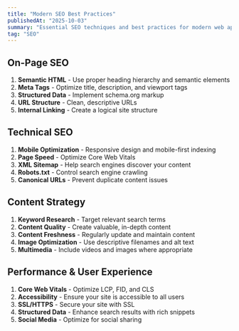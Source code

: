 ```yaml
---
title: "Modern SEO Best Practices"
publishedAt: "2025-10-03"
summary: "Essential SEO techniques and best practices for modern web applications."
tag: "SEO"
---
```


## On-Page SEO

1. **Semantic HTML** - Use proper heading hierarchy and semantic elements
2. **Meta Tags** - Optimize title, description, and viewport tags
3. **Structured Data** - Implement schema.org markup
4. **URL Structure** - Clean, descriptive URLs
5. **Internal Linking** - Create a logical site structure

## Technical SEO

1. **Mobile Optimization** - Responsive design and mobile-first indexing
2. **Page Speed** - Optimize Core Web Vitals
3. **XML Sitemap** - Help search engines discover your content
4. **Robots.txt** - Control search engine crawling
5. **Canonical URLs** - Prevent duplicate content issues

## Content Strategy

1. **Keyword Research** - Target relevant search terms
2. **Content Quality** - Create valuable, in-depth content
3. **Content Freshness** - Regularly update and maintain content
4. **Image Optimization** - Use descriptive filenames and alt text
5. **Multimedia** - Include videos and images where appropriate

## Performance & User Experience

1. **Core Web Vitals** - Optimize LCP, FID, and CLS
2. **Accessibility** - Ensure your site is accessible to all users
3. **SSL/HTTPS** - Secure your site with SSL
4. **Structured Data** - Enhance search results with rich snippets
5. **Social Media** - Optimize for social sharing